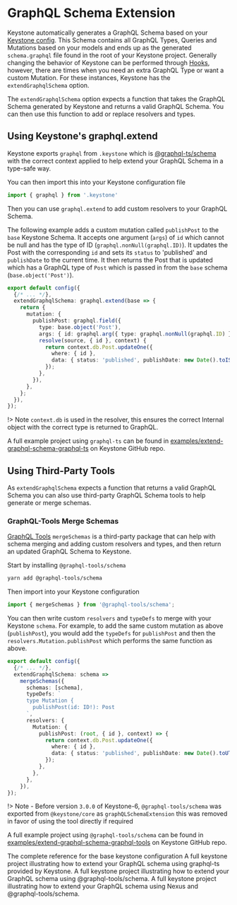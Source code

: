 
# GraphQL Schema Extension

Keystone automatically generates a GraphQL Schema based on your [Keystone config](../apis/config). This Schema contains all GraphQL Types, Queries and Mutations based on your models and ends up as the generated `schema.graphql` file found in the root of your Keystone project.
Generally changing the behavior of Keystone can be performed through [Hooks](../apis/hooks), however, there are times when you need an extra GraphQL Type or want a custom Mutation. For these instances, Keystone has the `extendGraphqlSchema` option.

The `extendGraphqlSchema` option expects a function that takes the GraphQL Schema generated by Keystone and returns a valid GraphQL Schema. You can then use this function to add or replace resolvers and types.

## Using Keystone's graphql.extend

Keystone exports `graphql` from `.keystone` which is [@graphql-ts/schema](https://docsmill.dev/npm/@graphql-ts/schema) with the correct context applied to help extend your GraphQL Schema in a type-safe way.

You can then import this into your Keystone configuration file

```ts
import { graphql } from '.keystone'
```

Then you can use `graphql.extend` to add custom resolvers to your GraphQL Schema.

The following example adds a custom mutation called `publishPost` to the `base` Keystone Schema. It accepts one argument (`args`) of `id` which cannot be null and has the type of ID (`graphql.nonNull(graphql.ID)`). It updates the Post with the corresponding `id` and sets its `status` to 'published' and `publishDate` to the current time.
It then returns the Post that is updated which has a GraphQL type of `Post` which is passed in from the `base` schema (`base.object('Post')`).

```ts
export default config({
  {/* ... */},
  extendGraphqlSchema: graphql.extend(base => {
    return {
      mutation: {
        publishPost: graphql.field({
          type: base.object('Post'),
          args: { id: graphql.arg({ type: graphql.nonNull(graphql.ID) }) },
          resolve(source, { id }, context) {
            return context.db.Post.updateOne({
              where: { id },
              data: { status: 'published', publishDate: new Date().toISOString() },
            });
          },
        }),
      },
    };
  }),
});
```

!> Note `context.db` is used in the resolver, this ensures the correct Internal object with the correct type is returned to GraphQL.

A full example project using `graphql-ts` can be found in [examples/extend-graphql-schema-graphql-ts](https://github.com/keystonejs/keystone/tree/main/examples/extend-graphql-schema-graphql-ts) on Keystone GitHub repo.

## Using Third-Party Tools

As `extendGraphqlSchema` expects a function that returns a valid GraphQL Schema you can also use third-party GraphQL Schema tools to help generate or merge schemas.

### GraphQL-Tools Merge Schemas

[GraphQL Tools](https://www.graphql-tools.com/) `mergeSchemas` is a third-party package that can help with schema merging and adding custom resolvers and types, and then return an updated GraphQL Schema to Keystone.

Start by installing `@graphql-tools/schema`

```bash
yarn add @graphql-tools/schema
```

Then import into your Keystone configuration

```ts
import { mergeSchemas } from '@graphql-tools/schema';
```

You can then write custom `resolvers` and `typeDefs` to merge with your Keystone `schema`. For example, to add the same custom mutation as above (`publishPost`), you would add the `typeDefs` for `publishPost` and then the `resolvers.Mutation.publishPost`
which performs the same function as above.

```ts
export default config({
  {/* ... */},
  extendGraphqlSchema: schema =>
    mergeSchemas({
      schemas: [schema],
      typeDefs: `
      type Mutation {
        publishPost(id: ID!): Post
      `,
      resolvers: {
        Mutation: {
          publishPost: (root, { id }, context) => {
            return context.db.Post.updateOne({
              where: { id },
              data: { status: 'published', publishDate: new Date().toUTCString() },
            });
          },
        },
      },
    }),
});
```

!> Note - Before version `3.0.0` of Keystone-6, `@graphql-tools/schema` was exported from `@keystone/core` as `graphQLSchemaExtension` this was removed in favor of using the tool directly if required

A full example project using `@graphql-tools/schema` can be found in [examples/extend-graphql-schema-graphql-tools](https://github.com/keystonejs/keystone/tree/main/examples/extend-graphql-schema-graphql-tools) on Keystone GitHub repo.

<RelatedContent>
  <Well heading="Config API Reference" href="/docs/apis/config">
  The complete reference for the base keystone configuration
  </Well>
  <Well heading="Example Project: Extend GraphQL Schema with graphql-ts" href="https://github.com/keystonejs/keystone/tree/main/examples/extend-graphql-schema-graphql-ts">
    A full keystone project illustrating how to extend your GraphQL schema using graphql-ts provided by Keystone.
  </Well>
  <Well heading="Example Project: Extend GraphQL Schema with GraphQL-Tools" href="https://github.com/keystonejs/keystone/tree/main/examples/extend-graphql-schema-graphql-tools">
    A full keystone project illustrating how to extend your GraphQL schema using @graphql-tools/schema.
  </Well>
  <Well heading="Example Project: Extend GraphQL Schema with Nexus" href="https://github.com/keystonejs/keystone/tree/main/examples/extend-graphql-schema-nexus">
    A full keystone project illustrating how to extend your GraphQL schema using Nexus and @graphql-tools/schema.
  </Well>
</RelatedContent>

